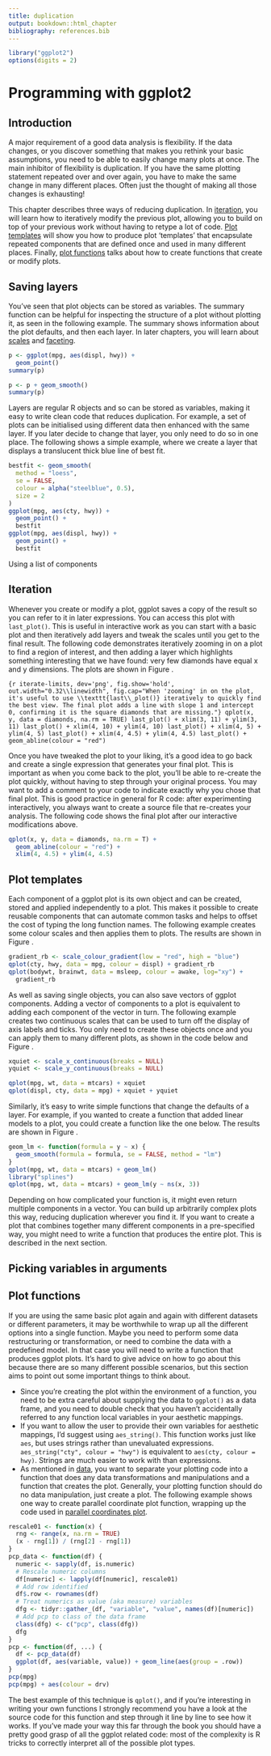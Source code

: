 ```yaml
---
title: duplication
output: bookdown::html_chapter
bibliography: references.bib
---
```


```r
library("ggplot2")
options(digits = 2)
```

# Programming with ggplot2 {#cha:duplication}

## Introduction

A major requirement of a good data analysis is flexibility. If the data changes, or you discover something that makes you rethink your basic assumptions, you need to be able to easily change many plots at once. The main inhibitor of flexibility is duplication. If you have the same plotting statement repeated over and over again, you have to make the same change in many different places. Often just the thought of making all those changes is exhausting!

This chapter describes three ways of reducing duplication. In [iteration](#sec:iteration), you will learn how to iteratively modify the previous plot, allowing you to build on top of your previous work without having to retype a lot of code. [Plot templates](#sec:templates) will show you how to produce plot 'templates' that encapsulate repeated components that are defined once and used in many different places. Finally, [plot functions](#sec:functions) talks about how to create functions that create or modify plots.  \index{Duplication!reducing} \index{Reducing duplication}

## Saving layers

You've seen that plot objects can be stored as variables. The summary function can be helpful for inspecting the structure of a plot without plotting it, as seen in the following example. \index{Summary!of plot object} The summary shows information about the plot defaults, and then each layer. In later chapters, you will learn about [scales](#cha:scales) and [faceting](#cha:position).

```r
p <- ggplot(mpg, aes(displ, hwy)) + 
  geom_point()
summary(p)

p <- p + geom_smooth()
summary(p)
```

Layers are regular R objects and so can be stored as variables, making it easy to write clean code that reduces duplication. \index{Layers!saving as variables} For example, a set of plots can be initialised using different data then enhanced with the same layer.  If you later decide to change that layer, you only need to do so in one place.  The following shows a simple example, where we create a layer that displays a translucent thick blue line of best fit.

```r
bestfit <- geom_smooth(
  method = "loess", 
  se = FALSE, 
  colour = alpha("steelblue", 0.5), 
  size = 2
)
ggplot(mpg, aes(cty, hwy)) + 
  geom_point() + 
  bestfit
ggplot(mpg, aes(displ, hwy)) + 
  geom_point() + 
  bestfit
```

Using a list of components

## Iteration {#sec:iteration}

Whenever you create or modify a plot, ggplot saves a copy of the result so you can refer to it in later expressions. You can access this plot with `last_plot()`. This is useful in interactive work as you can start with a basic plot and then iteratively add layers and tweak the scales until you get to the final result. The following code demonstrates iteratively zooming in on a plot to find a region of interest, and then adding a layer which highlights something interesting that we have found: very few diamonds have equal x and y dimensions. The plots are shown in Figure \ref{fig:iterate-limits}. \index{Iteration} \indexf{last_plot} \index{Duplication!iteration}

```{r iterate-limits, dev='png', fig.show='hold', out.width="0.32\\linewidth", fig.cap="When 'zooming' in on the plot, it's useful to use \\texttt{last\\_plot()} iteratively to quickly find the best view. The final plot adds a line with slope 1 and intercept 0, confirming it is the square diamonds that are missing."}
qplot(x, y, data = diamonds, na.rm = TRUE)
last_plot() + xlim(3, 11) + ylim(3, 11)
last_plot() + xlim(4, 10) + ylim(4, 10)
last_plot() + xlim(4, 5) + ylim(4, 5)
last_plot() + xlim(4, 4.5) + ylim(4, 4.5)
last_plot() + geom_abline(colour = "red")
```

Once you have tweaked the plot to your liking, it's a good idea to go back and create a single expression that generates your final plot. This is important as when you come back to the plot, you'll be able to re-create the plot quickly, without having to step through your original process. You may want to add a comment to your code to indicate exactly why you chose that final plot. This is good practice in general for R code: after experimenting interactively, you always want to create a source file that re-creates your analysis.  The following code shows the final plot after our interactive modifications above.

```r
qplot(x, y, data = diamonds, na.rm = T) + 
  geom_abline(colour = "red") +
  xlim(4, 4.5) + ylim(4, 4.5)
```

## Plot templates {#sec:templates}

Each component of a ggplot plot is its own object and can be created, stored and applied independently to a plot. This makes it possible to create reusable components that can automate common tasks and helps to offset the cost of typing the long function names. The following example creates some colour scales and then applies them to plots. The results are shown in Figure \ref{fig:gradient-rb}.  \index{Templates} \index{Duplication!templates}

```r
gradient_rb <- scale_colour_gradient(low = "red", high = "blue")
qplot(cty, hwy, data = mpg, colour = displ) + gradient_rb
qplot(bodywt, brainwt, data = msleep, colour = awake, log="xy") +
  gradient_rb
```

As well as saving single objects, you can also save vectors of ggplot components. Adding a vector of components to a plot is equivalent to adding each component of the vector in turn. The following example creates two continuous scales that can be used to turn off the display of axis labels and ticks. You only need to create these objects once and you can apply them to many different plots, as shown in the code below and Figure \ref{fig:quiet}. \index{Layers!reusing}

```r
xquiet <- scale_x_continuous(breaks = NULL)
yquiet <- scale_y_continuous(breaks = NULL)

qplot(mpg, wt, data = mtcars) + xquiet 
qplot(displ, cty, data = mpg) + xquiet + yquiet 
```

Similarly, it's easy to write simple functions that change the defaults of a layer. For example, if you wanted to create a function that added linear models to a plot, you could create a function like the one below. The results are shown in Figure \ref{fig:geom-lm}.

```r
geom_lm <- function(formula = y ~ x) {
  geom_smooth(formula = formula, se = FALSE, method = "lm")
}
qplot(mpg, wt, data = mtcars) + geom_lm()
library("splines")
qplot(mpg, wt, data = mtcars) + geom_lm(y ~ ns(x, 3))
```

Depending on how complicated your function is, it might even return multiple components in a vector. You can build up arbitrarily complex plots this way, reducing duplication wherever you find it.  If you want to create a plot that combines together many different components in a pre-specified way, you might need to write a function that produces the entire plot. This is described in the next section.

## Picking variables in arguments

## Plot functions {#sec:functions}

If you are using the same basic plot again and again with different datasets or different parameters, it may be worthwhile to wrap up all the different options into a single function. Maybe you need to perform some data restructuring or transformation, or need to combine the data with a predefined model. In that case you will need to write a function that produces ggplot plots. It's hard to give advice on how to go about this because there are so many different possible scenarios, but this section aims to point out some important things to think about. \index{Duplication!functions} \index{Functions that create plots}

* Since you're creating the plot within the environment of a function, you need to be extra careful about supplying the data to `ggplot()` as a data frame, and you need to double check that you haven't accidentally referred to any function local variables in your aesthetic mappings.
* If you want to allow the user to provide their own variables for aesthetic mappings, I'd suggest using `aes_string()`.  This function works just like `aes`, but uses strings rather than unevaluated expressions. `aes_string("cty", colour = "hwy")` is equivalent to `aes(cty, colour = hwy)`.  Strings are much easier to work with than expressions. \index{Mappings!creating programmatically} \indexf{aes_string}
* As mentioned in [data](#cha:data), you want to separate your plotting code into a function that does any data transformations and manipulations and a function that creates the plot. Generally, your plotting function should do no data manipulation, just create a plot. The following example shows one way to create parallel coordinate plot function, wrapping up the code used in [parallel coordinates plot](#sub:molten-data). \index{Parallel coordinates plot}

```r
rescale01 <- function(x) {
  rng <- range(x, na.rm = TRUE)
  (x - rng[1]) / (rng[2] - rng[1])
}
pcp_data <- function(df) {
  numeric <- sapply(df, is.numeric)
  # Rescale numeric columns
  df[numeric] <- lapply(df[numeric], rescale01)
  # Add row identified
  df$.row <- rownames(df)
  # Treat numerics as value (aka measure) variables 
  dfg <- tidyr::gather_(df, "variable", "value", names(df)[numeric])
  # Add pcp to class of the data frame
  class(dfg) <- c("pcp", class(dfg))
  dfg
}
pcp <- function(df, ...) {
  df <- pcp_data(df)
  ggplot(df, aes(variable, value)) + geom_line(aes(group = .row))
}
pcp(mpg)
pcp(mpg) + aes(colour = drv)
```

The best example of this technique is `qplot()`, and if you're interesting in writing your own functions I strongly recommend you have a look at the source code for this function and step through it line by line to see how it works.  If you've made your way this far through the book you should have a pretty good grasp of all the ggplot related code: most of the complexity is R tricks to correctly interpret all of the possible plot types.
